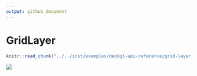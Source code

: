```yaml
---
output: github_document
---
```


# GridLayer

```r
knitr::read_chunk("../../inst/examples/deckgl-api-reference/grid-layer.R")
```

![](images/grid-layer.png)

```r
```
